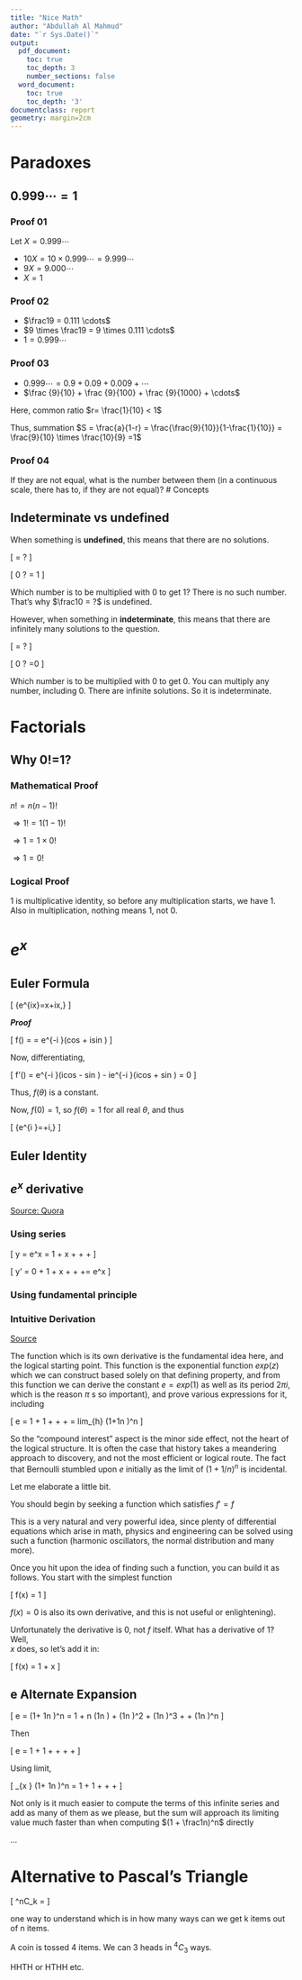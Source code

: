 ```yaml
---
title: "Nice Math"
author: "Abdullah Al Mahmud"
date: "`r Sys.Date()`"
output:
  pdf_document:
    toc: true
    toc_depth: 3
    number_sections: false
  word_document:
    toc: true
    toc_depth: '3'
documentclass: report
geometry: margin=2cm
---
```


\newpage

\begingroup
\fontfamily{ppl}\fontsize{12}{16}\selectfont

# Paradoxes

## $0.999 \cdots = 1$

### Proof 01

Let $X = 0.999 \cdots$ 

- $10X = 10 \times 0.999 \cdots = 9.999 \cdots$
- $9X = 9.000 \cdots$
- $X = 1$

### Proof 02

- $\frac19 = 0.111 \cdots$
- $9 \times \frac19 = 9 \times 0.111 \cdots$
- $1 = 0.999 \cdots$

### Proof 03

- $0.999 \cdots = 0.9 + 0.09 + 0.009 + \cdots$
- $\frac {9}{10} + \frac {9}{100} + \frac {9}{1000} + \cdots$ 
 
Here, common ratio $r= \frac{1}{10} < 1$

Thus, summation $S = \frac{a}{1-r} = \frac{\frac{9}{10}}{1-\frac{1}{10}} = \frac{9}{10} \times \frac{10}{9} =1$

### Proof 04

If they are not equal, what is the number between them (in a continuous scale, there has to, if they are not equal)?
# Concepts 

## Indeterminate vs undefined

When something is **undefined**, this means that there are no solutions.

\[
\frac10 = ?
\]

\[
0 \times ? = 1
\]

Which number is to be multiplied with 0 to get 1? There is no such number. That's why $\frac10 = ?$ is undefined. 

However, when something in **indeterminate**, this means that there are infinitely many solutions to the question.

\[
\frac00 = ?
\]

\[
0 \times ? =0
\]

Which number is to be multiplied with 0 to get 0. You can multiply any number, including 0.
There are infinite solutions. So it is indeterminate. 

# Factorials

## Why 0!=1?

### Mathematical Proof

$n! = n(n-1)!$

$\Rightarrow 1!=1(1-1)!$

$\Rightarrow 1 = 1 \times 0!$

$\Rightarrow 1 = 0!$

### Logical Proof

1 is multiplicative identity, so before any multiplication starts, we have 1. Also in multiplication, nothing means 1, not 0. 

# $e^x$

## Euler Formula 

\[
{\displaystyle e^{ix}=\cos x+i\sin x,}
\]

***Proof***

\[
f(\theta) = \frac{cos \theta + isin \theta}{e^{\theta}} = e^{-i \theta}(cos \theta + isin \theta)
\]

Now, differentiating, 

\[
f'(\theta) = e^{-i \theta}(icos \theta - sin \theta) - ie^{-i \theta}(icos \theta + sin \theta) = 0
\]

Thus, $f(\theta)$ is a constant.

Now, $f(0) = 1$, so $f(\theta) = 1$ for all real $\theta$, and thus 

\[
{\displaystyle e^{i \theta}=\cos \theta+i\sin \theta,}
\]

## Euler Identity

## $e^x$ derivative

[Source: Quora](https://www.quora.com/Can-you-prove-that-e-x-is-the-derivative-of-itself)

### Using series

\[
y = e^x = 1 + x + \frac{x^2}{2!}+ \frac{x^3}{3!}+\cdots
\]

\[
y' = 0 + 1 + x + \frac{x^2}{2!}+ \frac{x^3}{3!}+\cdots = e^x
\]

### Using fundamental principle

\begin{equation} 
\begin{split}
y = e^x \\
y' =\frac{d}{dx}y & = \frac{d}{dx} e^x\\
 & = lim_{h \to 0} \frac{e^{x+h}-e^x}{h} \\
 & = lim_{h \to 0} \frac{e^x(e^h-1}{h} \\
 & = lim_{h \to 0} e^x \cdot \frac{e^h-1}{h} \\
 & = lim_{h \to 0} \cdot lim_{h \to 0} \frac{e^h-1}{h} \\
 & = e^x (1) = e^x
\end{split}
(\#eq:exdiff)
\end{equation}

### Intuitive Derivation

[Source](https://www.quora.com/Is-it-just-a-coincidence-that-the-derivative-of-e-x-is-also-e-x-or-is-there-some-feature-in-the-function-due-to-which-this-happens)

The function which is its own derivative is the fundamental idea here, and the logical starting point. This function is the exponential function $exp(z)$ which we can construct based solely on that defining property, and from this function we can derive the constant  $e=exp(1)$ as well as its period $2\pi i$, which is the reason $\pi$ s so important), and prove various expressions for it, including

\[
e = 1 + 1 + \frac{1}{2!} + \frac{1}{3!}+ \cdots = lim_{h\to \infty} \left(1+\frac 1n \right)^n
\]

So the “compound interest” aspect is the minor side effect, not the heart of the logical structure. It is often the case that history takes a meandering approach to discovery, and not the most efficient or logical route. The fact that Bernoulli stumbled upon $e$  initially as the limit of $(1+1/n)^n$  is incidental.

Let me elaborate a little bit.

You should begin by seeking a function which satisfies $f'=f$

This is a very natural and very powerful idea, since plenty of differential equations which arise in math, physics and engineering can be solved using such a function (harmonic oscillators, the normal distribution and many more).

Once you hit upon the idea of finding such a function, you can build it as follows. You start with the simplest function

\[
f(x) = 1
\]

$f(x) = 0$ is also its own derivative, and this is not useful or enlightening).

Unfortunately the derivative is 0, not $f$ itself. What has a derivative of 1? Well,  
$x$ does, so let’s add it in:

\[
f(x) = 1 + x
\]



## e Alternate Expansion

\[
e = \left (1+ \frac 1n \right )^n = 1 + n \cdot \left (\frac 1n \right) + \frac{n \cdot (n-1)}{2!} \cdot \left (\frac 1n \right)^2 + \frac{n \cdot (n-1) \cdot (n-2)}{3!} \cdot \left (\frac 1n \right)^3 + \cdots + \left (\frac 1n \right)^n
\]

Then

\[
e = 1 + 1 + \frac{(1-\frac1n)}{2!} + \frac{(1-\frac1n) \cdot (1-\frac2n)}{3!} + \cdots + \frac{1}{n^n}
\]

Using limit, 

\[
 \lim_{x \to 2} \left (1+ \frac 1n \right )^n = 1 + 1 + \frac{1}{2!} + \frac{1}{3!}+ \cdots
\]

Not only is it much easier to compute the terms of this infinite series and add as many of them as we please, but the sum will approach its limiting value much faster than when computing $(1 + \frac1n)^n$ directly

...

# Alternative to Pascal's Triangle

\[
^nC_k = \frac{n!}{k!(n-k)!}
\]

one way to understand which is in how many ways can we get k items out of n items. 

A coin is tossed 4 items. We can 3 heads in $^4C_3$ ways. 

HHTH or HTHH etc. 

\endgroup